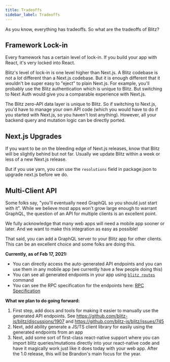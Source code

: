 ```yaml
---
title: Tradeoffs
sidebar_label: Tradeoffs
---
```


As you know, everything has tradeoffs. So what are the tradeoffs of Blitz?

## Framework Lock-in

Every framework has a certain level of lock-in. If you build your app with React, it's very locked into React.

Blitz's level of lock-in is one level higher than Next.js. A Blitz codebase is not a *lot* different than a Next.js codebase. But it is enough different that it wouldn't be super easy to "eject" to plain Next.js. For example, you'll probably use the Blitz authentication which is unique to Blitz. But switching to Next Auth would give you a comparable experience with Next.js.

The Blitz zero-API data layer is unique to Blitz. So if switching to Next.js, you'd have to manage your own API code (which you would have to do if you started with Next.js, so you haven't lost anything). However, all your backend query and mutation logic can be directly ported.


## Next.js Upgrades

If you want to be on the bleeding edge of Next.js releases, know that Blitz will be slightly behind but not far. Usually we update Blitz within a week or less of a new Next.js release.

But if you use yarn, you can use the `resolutions` field in package.json to upgrade next.js before we do.


## Multi-Client API


Some folks say, "you'll eventually need GraphQL so you should just start with it". While we believe most apps won't grow large enough to warrant GraphQL, the question of an API for multiple clients is an excellent point.


We fully acknowledge that many web apps will need a mobile app sooner or later. And we want to make this integration as easy as possible!

That said, you can add a GraphQL server to your Blitz app for other clients. This can be an excellent choice and some folks are doing this.

**Currently, as of Feb 17, 2021:**

- You can directly access the auto-generated API endpoints and you can use them in any mobile app (we currently have a few people doing this)
- You can see all generated endpoints in your app using [`blitz routes`](./cli-routes) command
- You can see the RPC specification for the endpoints here: [RPC Specification](./rpc-specification)

**What we plan to do going forward:**

1. First step, add docs and tools for making it easier to manually use the generated API endpoints. See https://github.com/blitz-js/blitz/discussions/1907 and https://github.com/blitz-js/blitz/issues/745
2. Next, add ability generate a JS/TS client library for easily using the generated endpoints from an app
3. Next, add some sort of first-class react-native support where you can import blitz queries/mutations directly into your react-native code and have it magically work just like it does today with your web app. After the 1.0 release, this will be Brandon's main focus for the year.

